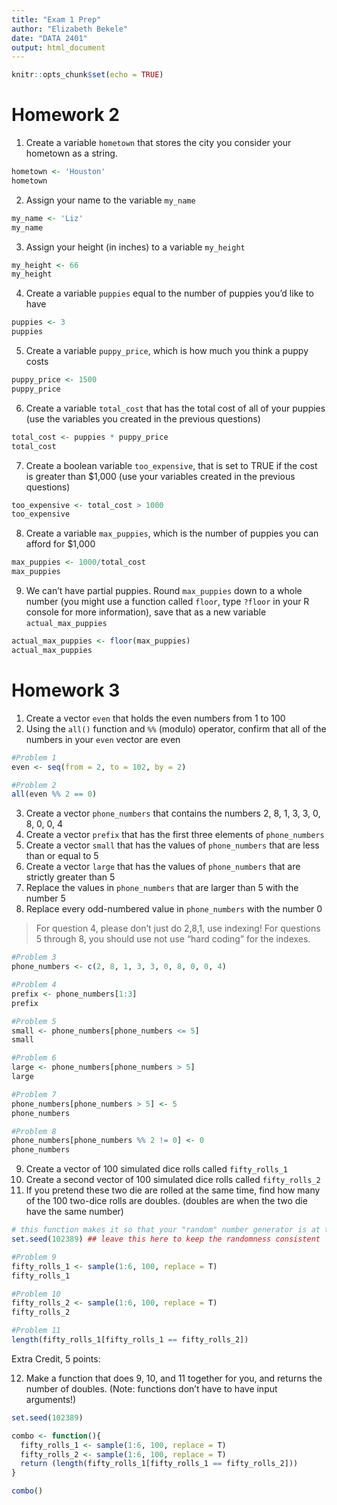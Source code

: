 ```yaml
---
title: "Exam 1 Prep"
author: "Elizabeth Bekele"
date: "DATA 2401"
output: html_document
---
```


```r
knitr::opts_chunk$set(echo = TRUE)
```


# Homework 2
1. Create a variable `hometown` that stores the city you consider your hometown as a string. 

```r
hometown <- 'Houston'
hometown
```

2. Assign your name to the variable `my_name`
```r
my_name <- 'Liz'
my_name
```

3. Assign your height (in inches) to a variable `my_height`
```r
my_height <- 66
my_height
```

4. Create a variable `puppies` equal to the number of puppies you'd like to have
```r
puppies <- 3
puppies
```

5. Create a variable `puppy_price`, which is how much you think a puppy costs
```r
puppy_price <- 1500
puppy_price
```

6. Create a variable `total_cost` that has the total cost of all of your puppies (use the variables you created in the previous questions)
```r
total_cost <- puppies * puppy_price
total_cost
```

7. Create a boolean variable `too_expensive`, that is set to TRUE if the cost is greater than $1,000 (use your variables created in the previous questions)
```r
too_expensive <- total_cost > 1000
too_expensive
```

8. Create a variable `max_puppies`, which is the number of puppies you can afford for $1,000
```r
max_puppies <- 1000/total_cost
max_puppies
```

9.  We can't have partial puppies. Round `max_puppies` down to a whole number (you might use a function called `floor`, type `?floor` in your R console for more information), save that as a new variable `actual_max_puppies`
```r
actual_max_puppies <- floor(max_puppies)
actual_max_puppies
```


# Homework 3
1. Create a vector `even` that holds the even numbers from 1 to 100
2.  Using the `all()` function and `%%` (modulo) operator, confirm that all of the numbers in your `even` vector are even
```r
#Problem 1
even <- seq(from = 2, to = 102, by = 2)

#Problem 2
all(even %% 2 == 0)
```


3. Create a vector `phone_numbers` that contains the numbers 2, 8, 1, 3, 3, 0, 8, 0, 0, 4
4.  Create a vector `prefix` that has the first three elements of `phone_numbers`
5. Create a vector `small` that has the values of `phone_numbers` that are less than or equal to 5
6. Create a vector `large` that has the values of `phone_numbers` that are strictly greater than 5
7. Replace the values in `phone_numbers` that are larger than 5 with the number 5
8.  Replace every odd-numbered value in `phone_numbers` with the number 0

> For question 4, please don't just do 2,8,1, use indexing! For questions 5 through 8, you should use not use "hard coding" for the indexes. 

```r
#Problem 3
phone_numbers <- c(2, 8, 1, 3, 3, 0, 8, 0, 0, 4)

#Problem 4
prefix <- phone_numbers[1:3]
prefix

#Problem 5
small <- phone_numbers[phone_numbers <= 5]
small

#Problem 6
large <- phone_numbers[phone_numbers > 5]
large

#Problem 7
phone_numbers[phone_numbers > 5] <- 5
phone_numbers

#Problem 8
phone_numbers[phone_numbers %% 2 != 0] <- 0
phone_numbers
```

9. Create a vector of 100 simulated dice rolls called `fifty_rolls_1`
10. Create a second vector of 100 simulated dice rolls called `fifty_rolls_2`
11. If you pretend these two die are rolled at the same time, find how many of the 100 two-dice rolls are doubles. (doubles are when the two die have the same number)

```r
# this function makes it so that your "random" number generator is at the same spot as mine. 
set.seed(102389) ## leave this here to keep the randomness consistent

#Problem 9
fifty_rolls_1 <- sample(1:6, 100, replace = T)
fifty_rolls_1

#Problem 10
fifty_rolls_2 <- sample(1:6, 100, replace = T)
fifty_rolls_2

#Problem 11
length(fifty_rolls_1[fifty_rolls_1 == fifty_rolls_2])
```

Extra Credit, 5 points:

12. Make a function that does 9, 10, and 11 together for you, and returns the number of doubles. (Note: functions don't have to have input arguments!)

```r
set.seed(102389)

combo <- function(){
  fifty_rolls_1 <- sample(1:6, 100, replace = T)
  fifty_rolls_2 <- sample(1:6, 100, replace = T)
  return (length(fifty_rolls_1[fifty_rolls_1 == fifty_rolls_2]))
}

combo()
```

